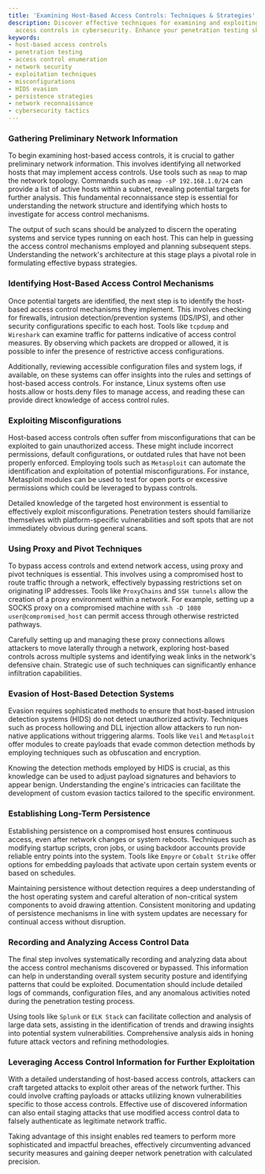 ```yaml
---
title: 'Examining Host-Based Access Controls: Techniques & Strategies'
description: Discover effective techniques for examining and exploiting host-based
  access controls in cybersecurity. Enhance your penetration testing skills.
keywords:
- host-based access controls
- penetration testing
- access control enumeration
- network security
- exploitation techniques
- misconfigurations
- HIDS evasion
- persistence strategies
- network reconnaissance
- cybersecurity tactics
---
```


### Gathering Preliminary Network Information

To begin examining host-based access controls, it is crucial to gather preliminary network information. This involves identifying all networked hosts that may implement access controls. Use tools such as `nmap` to map the network topology. Commands such as `nmap -sP 192.168.1.0/24` can provide a list of active hosts within a subnet, revealing potential targets for further analysis. This fundamental reconnaissance step is essential for understanding the network structure and identifying which hosts to investigate for access control mechanisms.

The output of such scans should be analyzed to discern the operating systems and service types running on each host. This can help in guessing the access control mechanisms employed and planning subsequent steps. Understanding the network's architecture at this stage plays a pivotal role in formulating effective bypass strategies.

### Identifying Host-Based Access Control Mechanisms

Once potential targets are identified, the next step is to identify the host-based access control mechanisms they implement. This involves checking for firewalls, intrusion detection/prevention systems (IDS/IPS), and other security configurations specific to each host. Tools like `tcpdump` and `Wireshark` can examine traffic for patterns indicative of access control measures. By observing which packets are dropped or allowed, it is possible to infer the presence of restrictive access configurations.

Additionally, reviewing accessible configuration files and system logs, if available, on these systems can offer insights into the rules and settings of host-based access controls. For instance, Linux systems often use hosts.allow or hosts.deny files to manage access, and reading these can provide direct knowledge of access control rules.

### Exploiting Misconfigurations

Host-based access controls often suffer from misconfigurations that can be exploited to gain unauthorized access. These might include incorrect permissions, default configurations, or outdated rules that have not been properly enforced. Employing tools such as `Metasploit` can automate the identification and exploitation of potential misconfigurations. For instance, Metasploit modules can be used to test for open ports or excessive permissions which could be leveraged to bypass controls.

Detailed knowledge of the targeted host environment is essential to effectively exploit misconfigurations. Penetration testers should familiarize themselves with platform-specific vulnerabilities and soft spots that are not immediately obvious during general scans.

### Using Proxy and Pivot Techniques

To bypass access controls and extend network access, using proxy and pivot techniques is essential. This involves using a compromised host to route traffic through a network, effectively bypassing restrictions set on originating IP addresses. Tools like `ProxyChains` and `SSH tunnels` allow the creation of a proxy environment within a network. For example, setting up a SOCKS proxy on a compromised machine with `ssh -D 1080 user@compromised_host` can permit access through otherwise restricted pathways.

Carefully setting up and managing these proxy connections allows attackers to move laterally through a network, exploring host-based controls across multiple systems and identifying weak links in the network's defensive chain. Strategic use of such techniques can significantly enhance infiltration capabilities.

### Evasion of Host-Based Detection Systems

Evasion requires sophisticated methods to ensure that host-based intrusion detection systems (HIDS) do not detect unauthorized activity. Techniques such as process hollowing and DLL injection allow attackers to run non-native applications without triggering alarms. Tools like `Veil` and `Metasploit` offer modules to create payloads that evade common detection methods by employing techniques such as obfuscation and encryption.

Knowing the detection methods employed by HIDS is crucial, as this knowledge can be used to adjust payload signatures and behaviors to appear benign. Understanding the engine's intricacies can facilitate the development of custom evasion tactics tailored to the specific environment.

### Establishing Long-Term Persistence

Establishing persistence on a compromised host ensures continuous access, even after network changes or system reboots. Techniques such as modifying startup scripts, cron jobs, or using backdoor accounts provide reliable entry points into the system. Tools like `Empyre` or `Cobalt Strike` offer options for embedding payloads that activate upon certain system events or based on schedules.

Maintaining persistence without detection requires a deep understanding of the host operating system and careful alteration of non-critical system components to avoid drawing attention. Consistent monitoring and updating of persistence mechanisms in line with system updates are necessary for continual access without disruption.

### Recording and Analyzing Access Control Data

The final step involves systematically recording and analyzing data about the access control mechanisms discovered or bypassed. This information can help in understanding overall system security posture and identifying patterns that could be exploited. Documentation should include detailed logs of commands, configuration files, and any anomalous activities noted during the penetration testing process.

Using tools like `Splunk` or `ELK Stack` can facilitate collection and analysis of large data sets, assisting in the identification of trends and drawing insights into potential system vulnerabilities. Comprehensive analysis aids in honing future attack vectors and refining methodologies.

### Leveraging Access Control Information for Further Exploitation

With a detailed understanding of host-based access controls, attackers can craft targeted attacks to exploit other areas of the network further. This could involve crafting payloads or attacks utilizing known vulnerabilities specific to those access controls. Effective use of discovered information can also entail staging attacks that use modified access control data to falsely authenticate as legitimate network traffic.

Taking advantage of this insight enables red teamers to perform more sophisticated and impactful breaches, effectively circumventing advanced security measures and gaining deeper network penetration with calculated precision.